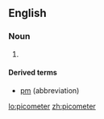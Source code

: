 ==English==

===Noun===
{{en-noun}}

# {{US}} {{SI-unit-2|pico|meter|length|metre}}

====Derived terms====
* [[pm]] (abbreviation)

[[lo:picometer]]
[[zh:picometer]]